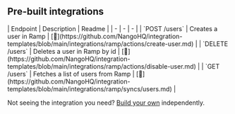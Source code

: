 
## Pre-built integrations

<AccordionGroup>


<Accordion title="Users">
| Endpoint | Description | Readme |
| - | - | - |
| `POST /users` | Creates a user in Ramp | [🔗](https://github.com/NangoHQ/integration-templates/blob/main/integrations/ramp/actions/create-user.md) |
| `DELETE /users` | Deletes a user in Ramp by id | [🔗](https://github.com/NangoHQ/integration-templates/blob/main/integrations/ramp/actions/disable-user.md) |
| `GET /users` | Fetches a list of users from Ramp | [🔗](https://github.com/NangoHQ/integration-templates/blob/main/integrations/ramp/syncs/users.md) |
</Accordion>

</AccordionGroup>

<Tip>Not seeing the integration you need? [Build your own](https://nango.dev/docs/guides/platform/functions) independently.</Tip>
